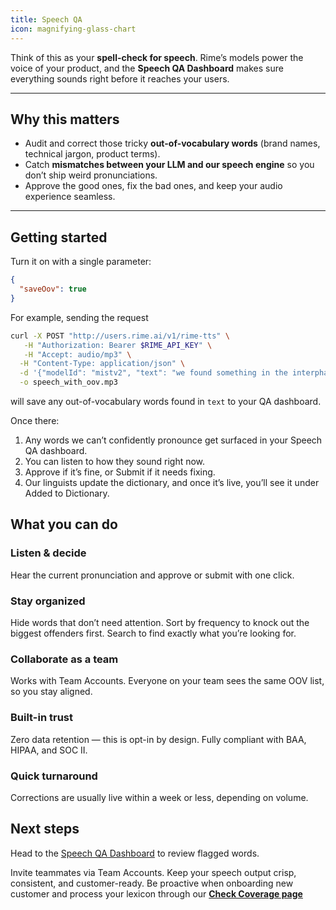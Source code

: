 ```yaml
---
title: Speech QA
icon: magnifying-glass-chart
---
```


Think of this as your **spell-check for speech**.
Rime’s models power the voice of your product, and the **Speech QA Dashboard** makes sure everything sounds right before it reaches your users.

---

## Why this matters

- Audit and correct those tricky **out-of-vocabulary words** (brand names, technical jargon, product terms).
- Catch **mismatches between your LLM and our speech engine** so you don’t ship weird pronunciations.
- Approve the good ones, fix the bad ones, and keep your audio experience seamless.

---

## Getting started

Turn it on with a single parameter:

```json
{
  "saveOov": true
}
```
For example, sending the request
```bash
curl -X POST "http://users.rime.ai/v1/rime-tts" \
   -H "Authorization: Bearer $RIME_API_KEY" \
   -H "Accept: audio/mp3" \
  -H "Content-Type: application/json" \
  -d '{"modelId": "mistv2", "text": "we found something in the interphalangeal joint.", "speaker": "cove", "saveOovs": true}' \
  -o speech_with_oov.mp3
```
will save any out-of-vocabulary words found in `text` to your QA dashboard.

Once there:

1. Any words we can’t confidently pronounce get surfaced in your Speech QA dashboard.
2. You can listen to how they sound right now.
3. Approve if it’s fine, or Submit if it needs fixing.
4. Our linguists update the dictionary, and once it’s live, you’ll see it under Added to Dictionary.

## What you can do

### Listen & decide
Hear the current pronunciation and approve or submit with one click.

### Stay organized
Hide words that don’t need attention.
Sort by frequency to knock out the biggest offenders first.
Search to find exactly what you’re looking for.

### Collaborate as a team
Works with Team Accounts.
Everyone on your team sees the same OOV list, so you stay aligned.

### Built-in trust
Zero data retention — this is opt-in by design.
Fully compliant with BAA, HIPAA, and SOC II.

### Quick turnaround
Corrections are usually live within a week or less, depending on volume.



## Next steps

Head to the [Speech QA Dashboard](https://app.rime.ai/oov/) to review flagged words.

Invite teammates via Team Accounts.
Keep your speech output crisp, consistent, and customer-ready.
Be proactive when onboarding new customer and process your lexicon through our [**Check Coverage page**](https://app.rime.ai/coverage/)
